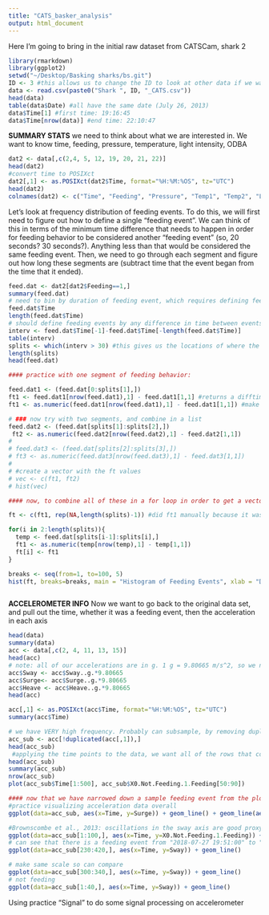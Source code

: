 ```yaml
---
title: "CATS_basker_analysis"
output: html_document
---
```


Here I'm going to bring in the initial raw dataset from CATSCam, shark 2
```r
library(rmarkdown)
library(ggplot2)
setwd("~/Desktop/Basking sharks/bs.git")
ID <- 3 #this allows us to change the ID to look at other data if we want to 
data <- read.csv(paste0("Shark ", ID, "_CATS.csv"))
head(data)
table(data$Date) #all have the same date (July 26, 2013)
data$Time[1] #first time: 19:16:45
data$Time[nrow(data)] #end time: 22:10:47
```
**SUMMARY STATS** we need to think about what we are interested in. We want to know time, feeding, pressure, temperature, light intensity, ODBA

```r
dat2 <- data[,c(2,4, 5, 12, 19, 20, 21, 22)]
head(dat2)
#convert time to POSIXct
dat2[,1] <- as.POSIXct(dat2$Time, format="%H:%M:%OS", tz="UTC")
head(dat2)
colnames(dat2) <- c("Time", "Feeding", "Pressure", "Temp1", "Temp2", "Light", "Temp.ext", "ODBA") #still don't know what some of these things are - need to ask Heather
```


Let's look at frequency distribution of feeding events. To do this, we will first need to figure out how to define a single "feeding event". We can think of this in terms of the minimum time difference that needs to happen in order for feeding behavior to be considered another "feeding event" (so, 20 seconds? 30 seconds?). Anything less than that would be considered the same feeding event. Then, we need to go through each segment and figure out how long these segments are (subtract time that the event began from the time that it ended). 
```r
feed.dat <- dat2[dat2$Feeding==1,]
summary(feed.dat)
# need to bin by duration of feeding event, which requires defining feeding events
feed.dat$Time
length(feed.dat$Time)
# should define feeding events by any difference in time between events > 00:20 (aka they stop feeding for 20 seconds; otherwise considered the same feeding event)
interv <- feed.dat$Time[-1]-feed.dat$Time[-length(feed.dat$Time)]
table(interv)
splits <- which(interv > 30) #this gives us the locations of where the difference is greater than 10
length(splits)
head(feed.dat)

#### practice with one segment of feeding behavior: 

feed.dat1 <- (feed.dat[0:splits[1],])
ft1 <- feed.dat1[nrow(feed.dat1),1] - feed.dat1[1,1] #returns a difftime object and time difference that gives you the duration of the feeding event
ft1 <- as.numeric(feed.dat1[nrow(feed.dat1),1] - feed.dat1[1,1]) #make numeric

# ### now try with two segments, and combine in a list
feed.dat2 <- (feed.dat[splits[1]:splits[2],])
 ft2 <- as.numeric(feed.dat2[nrow(feed.dat2),1] - feed.dat2[1,1]) 
# 
# feed.dat3 <- (feed.dat[splits[2]:splits[3],])
# ft3 <- as.numeric(feed.dat3[nrow(feed.dat3),1] - feed.dat3[1,1]) 
# 
# #create a vector with the ft values
# vec <- c(ft1, ft2)
# hist(vec)

#### now, to combine all of these in a for loop in order to get a vector that contains the number of seconds per feeding bout (assuming the threshold for feeding/non-feeding is 10 seconds)

ft <- c(ft1, rep(NA,length(splits)-1)) #did ft1 manually because it was easier

for(i in 2:length(splits)){
  temp <- feed.dat[splits[i-1]:splits[i],]
  ft1 <- as.numeric(temp[nrow(temp),1] - temp[1,1])
  ft[i] <- ft1
}

breaks <- seq(from=1, to=100, 5)
hist(ft, breaks=breaks, main = "Histogram of Feeding Events", xlab = "Duration of Event (s)")



```
**ACCELEROMETER INFO** Now we want to go back to the original data set, and pull out the time, whether it was a feeding event, then the acceleration in each axis 

```r
head(data)
summary(data)
acc <- data[,c(2, 4, 11, 13, 15)]
head(acc)
# note: all of our accelerations are in g. 1 g = 9.80665 m/s^2, so we need to convert all of our axes
acc$Sway <- acc$Sway..g.*9.80665
acc$Surge<- acc$Surge..g.*9.80665
acc$Heave <- acc$Heave..g.*9.80665
head(acc)

acc[,1] <- as.POSIXct(acc$Time, format="%H:%M:%OS", tz="UTC")
summary(acc$Time)

# we have VERY high frequency. Probably can subsample, by removing duplicated timestamps (because we took off the milliseconds and such, so now we only have seconds)
acc_sub <- acc[!duplicated(acc[,1]),]
head(acc_sub)
 #applying the time points to the data, we want all of the rows that correspond to the timeseq (or the extracted points)
head(acc_sub)
summary(acc_sub)
nrow(acc_sub)
plot(acc_sub$Time[1:500], acc_sub$X0.Not.Feeding.1.Feeding[50:90])

#### now that we have narrowed down a sample feeding event from the plot above ###
#practice visualizing acceleration data overall
ggplot(data=acc_sub, aes(x=Time, y=Surge)) + geom_line() + geom_line(aes(x=Time, y=Sway, color="red")) + geom_line(aes(x=Time, y=Heave, color="blue"))

#Brownscombe et al., 2013: oscillations in the sway axis are good proxy for TB frequency
ggplot(data=acc_sub[1:100,], aes(x=Time, y=X0.Not.Feeding.1.Feeding)) + geom_point()
# can see that there is a feeding event from "2018-07-27 19:51:00" to "2018-07-27 19:51:00"
ggplot(data=acc_sub[230:420,], aes(x=Time, y=Sway)) + geom_line()

# make same scale so can compare
ggplot(data=acc_sub[300:340,], aes(x=Time, y=Sway)) + geom_line()
# not feeding
ggplot(data=acc_sub[1:40,], aes(x=Time, y=Sway)) + geom_line()

```
Using practice "Signal" to do some signal processing on accelerometer